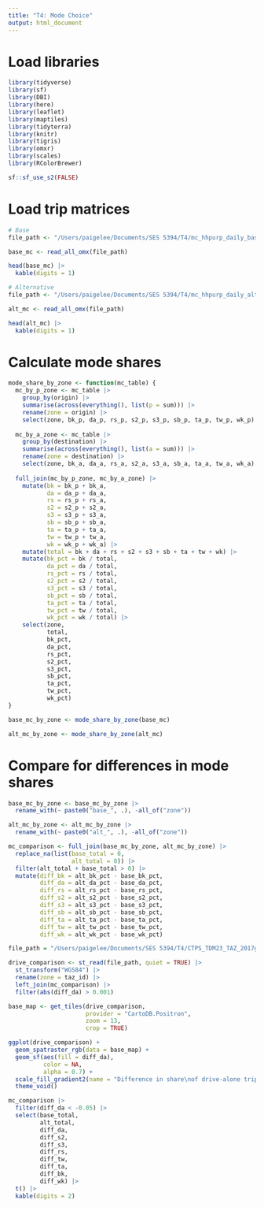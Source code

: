 ```yaml
---
title: "T4: Mode Choice"
output: html_document
---
```


# Load libraries

```r
library(tidyverse)
library(sf)
library(DBI)
library(here)
library(leaflet)
library(maptiles)
library(tidyterra)
library(knitr)
library(tigris)
library(omxr)
library(scales)
library(RColorBrewer)

sf::sf_use_s2(FALSE)
```

# Load trip matrices

```r
# Base
file_path <- "/Users/paigelee/Documents/SES 5394/T4/mc_hhpurp_daily_base.omx"

base_mc <- read_all_omx(file_path)

head(base_mc) |>
  kable(digits = 1)
```

```r
# Alternative
file_path <- "/Users/paigelee/Documents/SES 5394/T4/mc_hhpurp_daily_alt.omx"

alt_mc <- read_all_omx(file_path)

head(alt_mc) |>
  kable(digits = 1)
```

# Calculate mode shares

```r
mode_share_by_zone <- function(mc_table) {
  mc_by_p_zone <- mc_table |>
    group_by(origin) |>
    summarise(across(everything(), list(p = sum))) |>
    rename(zone = origin) |>
    select(zone, bk_p, da_p, rs_p, s2_p, s3_p, sb_p, ta_p, tw_p, wk_p)
              
  mc_by_a_zone <- mc_table |>
    group_by(destination) |>
    summarise(across(everything(), list(a = sum))) |>
    rename(zone = destination) |>
    select(zone, bk_a, da_a, rs_a, s2_a, s3_a, sb_a, ta_a, tw_a, wk_a)
  
  full_join(mc_by_p_zone, mc_by_a_zone) |>
    mutate(bk = bk_p + bk_a,
           da = da_p + da_a,
           rs = rs_p + rs_a,
           s2 = s2_p + s2_a,
           s3 = s3_p + s3_a,
           sb = sb_p + sb_a,
           ta = ta_p + ta_a,
           tw = tw_p + tw_a,
           wk = wk_p + wk_a) |>
    mutate(total = bk + da + rs + s2 + s3 + sb + ta + tw + wk) |>
    mutate(bk_pct = bk / total,
           da_pct = da / total,
           rs_pct = rs / total,
           s2_pct = s2 / total,
           s3_pct = s3 / total,
           sb_pct = sb / total,
           ta_pct = ta / total,
           tw_pct = tw / total,
           wk_pct = wk / total) |>
    select(zone,
           total,
           bk_pct,
           da_pct,
           rs_pct,
           s2_pct,
           s3_pct,
           sb_pct,
           ta_pct,
           tw_pct,
           wk_pct)
}
```

```r
base_mc_by_zone <- mode_share_by_zone(base_mc)

alt_mc_by_zone <- mode_share_by_zone(alt_mc)
```

# Compare for differences in mode shares

```r
base_mc_by_zone <- base_mc_by_zone |>
  rename_with(~ paste0("base_", .), -all_of("zone"))

alt_mc_by_zone <- alt_mc_by_zone |>
  rename_with(~ paste0("alt_", .), -all_of("zone"))

mc_comparison <- full_join(base_mc_by_zone, alt_mc_by_zone) |>
  replace_na(list(base_total = 0,
                  alt_total = 0)) |>
  filter(alt_total + base_total > 0) |>
  mutate(diff_bk = alt_bk_pct - base_bk_pct,
         diff_da = alt_da_pct - base_da_pct,
         diff_rs = alt_rs_pct - base_rs_pct,
         diff_s2 = alt_s2_pct - base_s2_pct,
         diff_s3 = alt_s3_pct - base_s3_pct,
         diff_sb = alt_sb_pct - base_sb_pct,
         diff_ta = alt_ta_pct - base_ta_pct,
         diff_tw = alt_tw_pct - base_tw_pct,
         diff_wk = alt_wk_pct - base_wk_pct)
```

```r
file_path = "/Users/paigelee/Documents/SES 5394/T4/CTPS_TDM23_TAZ_2017g_v202303.shp"

drive_comparison <- st_read(file_path, quiet = TRUE) |>
  st_transform("WGS84") |>
  rename(zone = taz_id) |>
  left_join(mc_comparison) |>
  filter(abs(diff_da) > 0.001)

base_map <- get_tiles(drive_comparison,
                      provider = "CartoDB.Positron",
                      zoom = 13,
                      crop = TRUE)

ggplot(drive_comparison) +
  geom_spatraster_rgb(data = base_map) +
  geom_sf(aes(fill = diff_da),
          color = NA,
          alpha = 0.7) +
  scale_fill_gradient2(name = "Difference in share\nof drive-alone trips") +
  theme_void()
```

```r
mc_comparison |> 
  filter(diff_da < -0.05) |>
  select(base_total,
         alt_total,
         diff_da,
         diff_s2,
         diff_s3,
         diff_rs,
         diff_tw,
         diff_ta,
         diff_bk,
         diff_wk) |>
  t() |>
  kable(digits = 2)
```



